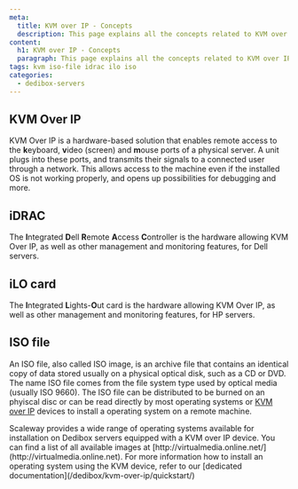 ```yaml
---
meta:
  title: KVM over IP - Concepts
  description: This page explains all the concepts related to KVM over IP
content:
  h1: KVM over IP - Concepts
  paragraph: This page explains all the concepts related to KVM over IP
tags: kvm iso-file idrac ilo iso 
categories:
  - dedibox-servers
---
```



<Concept opened>

## KVM Over IP

KVM Over IP is a hardware-based solution that enables remote access to the **k**eyboard, **v**ideo (screen) and **m**ouse ports of a physical server. A unit plugs into these ports, and transmits their signals to a connected user through a network. This allows access to the machine even if the installed OS is not working properly, and opens up possibilities for debugging and more.

</Concept>

<Concept opened>

## iDRAC

The **I**ntegrated **D**ell **R**emote **A**ccess **C**ontroller is the hardware allowing KVM Over IP, as well as other management and monitoring features, for Dell servers.

</Concept>

<Concept opened>

## iLO card

The **I**ntegrated **L**ights-**O**ut card is the hardware allowing KVM Over IP, as well as other management and monitoring features, for HP servers.

</Concept>

<Concept>

## ISO file

An ISO file, also called ISO image, is an archive file that contains an identical copy of data stored usually on a physical optical disk, such as a CD or DVD. The name ISO file comes from the file system type used by optical media (usually ISO 9660). The ISO file can be distributed to be burned on an phyiscal disc or can be read directly by most operating systems or [KVM over IP](#kvm-over-ip) devices to install a operating system on a remote machine.

  <Message type="tip">
    Scaleway provides a wide range of operating systems available for installation on Dedibox servers equipped with a KVM over IP device. You can find a list of all available images at [http://virtualmedia.online.net/](http://virtualmedia.online.net). For more information how to install an operating system using the KVM device, refer to our [dedicated documentation](/dedibox/kvm-over-ip/quickstart/)
  </Message>

</Concept>
